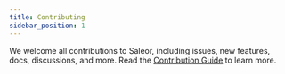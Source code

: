 ```yaml
---
title: Contributing
sidebar_position: 1
---
```


We welcome all contributions to Saleor, including issues, new features, docs, discussions, and more. Read the [Contribution Guide](https://github.com/saleor/saleor/blob/main/CONTRIBUTING.md) to learn more.
